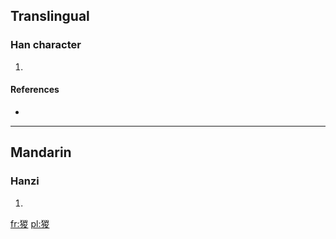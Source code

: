 ==Translingual==

===Han character===
{{Han char|rn=94|rad=犬|as=09|sn=12|four=4224<sub>7</sub>|canj=大竹山金水 (KHUCE)}}

# {{defn|Han|sort=犬09}}

====References====
* {{Han ref|kx=0714.070|dkj=20514|dj=1126.070|hdz=21359.010|uh=7323|ud=29475|bh=DA77|bd=55927}}

----

==Mandarin==

===Hanzi===
{{cmn-hanzi|pin=[[zōng]] ([[zong1]])|wg=tsung<sup>1</sup>}}

# {{defn|lang=cmn|sort=犬09}}

[[fr:猣]]
[[pl:猣]]